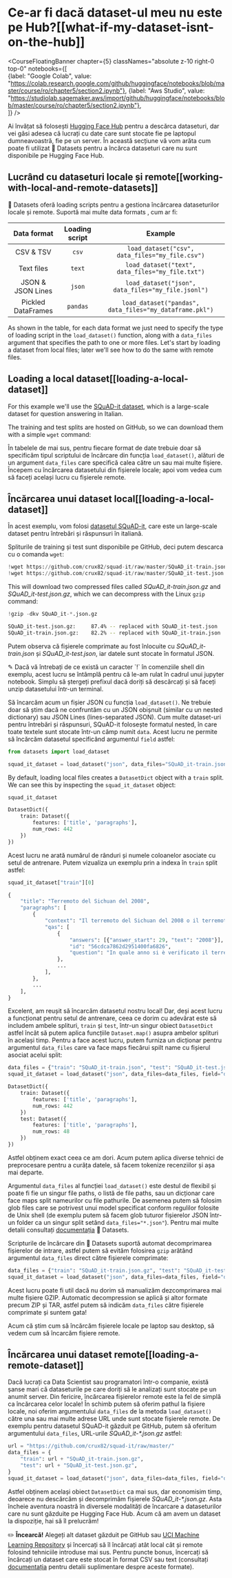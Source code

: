 # Ce-ar fi dacă dataset-ul meu nu este pe Hub?[[what-if-my-dataset-isnt-on-the-hub]]

<CourseFloatingBanner chapter={5}
  classNames="absolute z-10 right-0 top-0"
  notebooks={[  
    {label: "Google Colab", value: "https://colab.research.google.com/github/huggingface/notebooks/blob/master/course/ro/chapter5/section2.ipynb"},
    {label: "Aws Studio", value: "https://studiolab.sagemaker.aws/import/github/huggingface/notebooks/blob/master/course/ro/chapter5/section2.ipynb"},  
]} />

Ai învățat să folosești [Hugging Face Hub](https://huggingface.co/datasets) pentru a descărca dataseturi, dar vei găsi adesea că lucrați cu date care sunt stocate fie pe laptopul dumneavoastră, fie pe un server. În această secțiune vă vom arăta cum poate fi utilizat 🤗 Datasets pentru a încărca dataseturi care nu sunt disponibile pe Hugging Face Hub.
<Youtube id="HyQgpJTkRdE"/>

## Lucrând cu dataseturi locale și remote[[working-with-local-and-remote-datasets]]

🤗 Datasets oferă loading scripts pentru a gestiona încărcarea dataseturilor locale și remote. Suportă mai multe data formats , cum ar fi:

|    Data format     | Loading script |                         Example                         |
| :----------------: | :------------: | :-----------------------------------------------------: |
|     CSV & TSV      |     `csv`      |     `load_dataset("csv", data_files="my_file.csv")`     |
|     Text files     |     `text`     |    `load_dataset("text", data_files="my_file.txt")`     |
| JSON & JSON Lines  |     `json`     |   `load_dataset("json", data_files="my_file.jsonl")`    |
| Pickled DataFrames |    `pandas`    | `load_dataset("pandas", data_files="my_dataframe.pkl")` |

As shown in the table, for each data format we just need to specify the type of loading script in the `load_dataset()` function, along with a `data_files` argument that specifies the path to one or more files. Let's start by loading a dataset from local files; later we'll see how to do the same with remote files.

## Loading a local dataset[[loading-a-local-dataset]]

For this example we'll use the [SQuAD-it dataset](https://github.com/crux82/squad-it/), which is a large-scale dataset for question answering in Italian.

The training and test splits are hosted on GitHub, so we can download them with a simple `wget` command:

În tabelele de mai sus, pentru fiecare format de date trebuie doar să specificăm tipul scriptului de încărcare din funcția `load_dataset()`, alături de un argument `data_files` care specifică calea către un sau mai multe fișiere. Începem cu încărcarea datasetului din fișierele locale; apoi vom vedea cum să faceți același lucru cu fișierele remote.

## Încărcarea unui dataset local[[loading-a-local-dataset]]

În acest exemplu, vom folosi [datasetul SQuAD-it](https://github.com/crux82/squad-it/), care este un large-scale dataset pentru întrebări și răspunsuri în italiană.

Spliturile de training și test sunt disponibile pe GitHub, deci putem descarca cu o comanda `wget`:
```python
!wget https://github.com/crux82/squad-it/raw/master/SQuAD_it-train.json.gz
!wget https://github.com/crux82/squad-it/raw/master/SQuAD_it-test.json.gz
```

This will download two compressed files called *SQuAD_it-train.json.gz* and *SQuAD_it-test.json.gz*, which we can decompress with the Linux `gzip` command:

```python
!gzip -dkv SQuAD_it-*.json.gz
```

```bash
SQuAD_it-test.json.gz:	   87.4% -- replaced with SQuAD_it-test.json
SQuAD_it-train.json.gz:	   82.2% -- replaced with SQuAD_it-train.json
```



Putem observa că fișierele comprimate au fost înlocuite cu _SQuAD_it-train.json_ și _SQuAD_it-test.json_, iar datele sunt stocate în formatul JSON.

<Tip>
✎ Dacă vă întrebați de ce există un caracter `!` în comenziile shell din exemplu, acest lucru se întâmplă pentru că le-am rulat în cadrul unui jupyter notebook. Simplu să ștergeți prefixul dacă doriți să descărcați și să faceți unzip datasetului într-un terminal.
</Tip>

Să încarcăm acum un fișier JSON cu funcția `load_dataset()`. Ne trebuie doar să știm dacă ne confruntăm cu un JSON obișnuit (similar cu un nested dictionary) sau JSON Lines (lines-separated JSON). Cum multe dataset-uri pentru întrebări și răspunsuri, SQuAD-it folosește formatul nested, în care toate textele sunt stocate într-un câmp numit `data`. Acest lucru ne permite să încărcăm datasetul specificând argumentul `field` astfel:

```py
from datasets import load_dataset

squad_it_dataset = load_dataset("json", data_files="SQuAD_it-train.json", field="data")
```

By default, loading local files creates a `DatasetDict` object with a `train` split. We can see this by inspecting the `squad_it_dataset` object:

```py
squad_it_dataset
```

```python out
DatasetDict({
    train: Dataset({
        features: ['title', 'paragraphs'],
        num_rows: 442
    })
})
```

Acest lucru ne arată numărul de rânduri și numele coloanelor asociate cu setul de antrenare. Putem vizualiza un exemplu prin a indexa în `train` split astfel:
```py
squad_it_dataset["train"][0]
```

```python out
{
    "title": "Terremoto del Sichuan del 2008",
    "paragraphs": [
        {
            "context": "Il terremoto del Sichuan del 2008 o il terremoto...",
            "qas": [
                {
                    "answers": [{"answer_start": 29, "text": "2008"}],
                    "id": "56cdca7862d2951400fa6826",
                    "question": "In quale anno si è verificato il terremoto nel Sichuan?",
                },
                ...
            ],
        },
        ...
    ],
}
```

Excelent, am reușit să încarcăm datasetul nostru local! Dar, deși acest lucru a funcționat pentru setul de antrenare, ceea ce dorim cu adevărat este să includem ambele splituri, `train` și `test`, într-un singur obiect `DatasetDict` astfel încât să putem aplica funcțiile `Dataset.map()` asupra ambelor splituri în același timp. Pentru a face acest lucru, putem furniza un dicționar pentru argumentul `data_files` care va face maps fiecărui spilt name cu fișierul asociat acelui split:

```py
data_files = {"train": "SQuAD_it-train.json", "test": "SQuAD_it-test.json"}
squad_it_dataset = load_dataset("json", data_files=data_files, field="data")
```

```python out
DatasetDict({
    train: Dataset({
        features: ['title', 'paragraphs'],
        num_rows: 442
    })
    test: Dataset({
        features: ['title', 'paragraphs'],
        num_rows: 48
    })
})
```

Astfel obținem exact ceea ce am dori. Acum putem aplica diverse tehnici de preprocesare pentru a curăța datele, să facem tokenize recenziilor și așa mai departe.

<Tip>

Argumentul `data_files` al funcției `load_dataset()` este destul de flexibil și poate fi fie un singur file paths, o listă de file paths, sau un dicționar care face maps split nameurilor cu file pathurile. De asemenea putem să folosim glob files care se potrivest unui model specificat conform regulilor folosite de Unix shell (de exemplu putem să facem glob tuturor fișierelor JSON într-un folder ca un singur split setând `data_files="*.json"`). Pentru mai multe detalii consultați [documentația](https://huggingface.co/docs/datasets/loading#local-and-remote-files) 🤗 Datasets.

</Tip>

Scripturile de încărcare din 🤗 Datasets suportă automat decomprimarea fișierelor de intrare, astfel putem să evităm folosirea `gzip` arătând argumentul `data_files` direct către fișierele comprimate:

```py
data_files = {"train": "SQuAD_it-train.json.gz", "test": "SQuAD_it-test.json.gz"}
squad_it_dataset = load_dataset("json", data_files=data_files, field="data")
```

Acest lucru poate fi util dacă nu dorim să manualizăm dezcomprimarea mai multe fișiere GZIP. Automatic decompression se aplică și altor formate precum ZIP și TAR, astfel putem să indicăm `data_files` către fișierele comprimate și suntem gata!

Acum că știm cum să încărcăm fișierele locale pe laptop sau desktop, să vedem cum să încarcăm fișiere remote.

## Încărcarea unui dataset remote[[loading-a-remote-dataset]]

Dacă lucrați ca Data Scientist sau programatori într-o companie, există șanse mari că dataseturile pe care doriți să le analizați sunt stocate pe un anumit server. Din fericire, încărcarea fișierelor remote este la fel de simplă ca încărcarea celor locale! În schimb putem să oferim pathul la fișiere locale, noi oferim argumentului `data_files` de la metoda `load_dataset()` către una sau mai multe adrese URL unde sunt stocate fișierele remote. De exemplu pentru datasetul SQuAD-it găzduit pe GitHub, putem să oferitum argumentului `data_files`, URL-urile _SQuAD_it-*.json.gz_ astfel:

```py
url = "https://github.com/crux82/squad-it/raw/master/"
data_files = {
    "train": url + "SQuAD_it-train.json.gz",
    "test": url + "SQuAD_it-test.json.gz",
}
squad_it_dataset = load_dataset("json", data_files=data_files, field="data")
```

Astfel obținem același obiect `DatasetDict` ca mai sus, dar economisim timp, deoarece nu descărcăm și decomprimăm fișierele _SQuAD_it-*.json.gz_. Asta încheie aventura noastră în diversele modalități de încarcare a dataseturilor care nu sunt găzduite pe Hugging Face Hub. Acum că am avem un dataset la dispoziție, hai să îl prelucrăm!

<Tip>

✏️ **Încearcă!** Alegeți alt dataset găzduit pe GitHub sau [UCI Machine Learning Repository](https://archive.ics.uci.edu/ml/index.php) și încercați să îl încărcați atât local cât și remote folosind tehniciile introduse mai sus. Pentru puncte bonus, încercați să încărcați un dataset care este stocat în format CSV sau text (consultați [documentația](https://huggingface.co/docs/datasets/loading#local-and-remote-files) pentru detalii suplimentare despre aceste formate).

</Tip>





